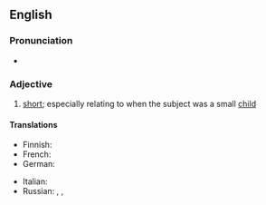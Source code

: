 ==English==

===Pronunciation===
* {{audio|En-au-knee-high to a grasshopper.ogg|Audio (AU)|lang=en}}

===Adjective===
{{en-adj|-}}

# {{lb|en|idiomatic}} [[short]]; especially relating to when the subject was a small [[child]]

====Translations====
{{trans-top|short}}
* Finnish: {{t|fi|vaahtosammuttajan kokoinen}}
* French: {{t+|fr|haut comme trois pommes}}
* German: {{t|de|drei Käse hoch}}
{{trans-mid}}
* Italian: {{t|it|alto come un soldo di cacio}}
* Russian: {{t+|ru|от горшка́ два вершка́}} {{qualifier|two "vershoks" from the night-pot}}, {{t+|ru|метр с ке́пкой}} {{qualifier|meter high with a cap on}}, {{t|ru|метр в прыжке́}} {{qualifier|meter high when jumping}}
{{trans-bottom}}